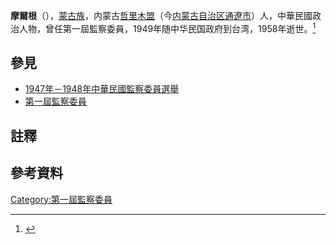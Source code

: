 {{Not|摩根}}
{{Infobox_officeholder
| name = 摩爾根
| image = 
|order={{ROC}}第1屆[[監察委員|監察委員]]
| term_start = 1948年6月4日
| term_end = 1958年5月
| constituency= [[哲里木盟|哲里木盟]]、[[呼倫貝爾部|呼倫貝爾部]]、[[依克明安旗|依克明安旗]]{{NoteTag|民國81年（1992年）5月第2次修憲前，監察委員由地方議會選舉產生}}
| sex = 男
| Native place = 內蒙古
| nationality  = {{ROC}}
| party = 
| date of birth = {{Birth date|1909|11|08}}
| place of birth = {{QING}}[[內屬蒙古|內屬蒙古]][[哲里木盟|哲里木盟]]（今[[内蒙古自治区|内蒙古自治区]][[通遼市|通遼市]]）
| date of death = 1958年5月（48歲）
| place of death = {{ROC|臺灣省}}
| 居住地 = 
| educate = *私立[[中國大學|中國大學]]政治學系學士
| past = *[[國立蒙藏學校|國立蒙藏學校]]教務員
*[[察哈爾省境內蒙古各盟旗群地方自治政務委員會|察哈爾省境內蒙古各盟旗群地方自治政務委員會]]秘書
*[[國民政府軍事委員會|國民政府軍事委員會]]調查局組長
*[[國民政府主席北平行轅|國民政府主席北平行轅]]組長
*[[哲里木盟|哲里木盟]]政府參議
*[[國民政府主席東北行轅|國民政府主席東北行轅]]政委會蒙旗復員委員會委員
*[[行政院|行政院]][[蒙藏委員會|蒙藏委員會]]委員
*第1屆[[監察委員|監察委員]]（1948－1958）
}}
'''摩爾根'''（{{bd|1909年|11月8日|1958年|5月}}），[[蒙古族|蒙古族]]，内蒙古[[哲里木盟|哲里木盟]]（今[[内蒙古自治区|内蒙古自治区]][[通遼市|通遼市]]）人，中華民國政治人物，曾任第一屆監察委員，1949年随中华民国政府到台湾，1958年逝世。<ref>{{Cite web |url = https://www.cy.gov.tw/IntraGen_detailS1.aspx?n=526&file_id=257 |title = 第1屆監察委員 |language = zh |accessdate = 2020-10-25 |archive-date = 2020-10-28 |archive-url = https://web.archive.org/web/20201028211318/https://www.cy.gov.tw/IntraGen_detailS1.aspx?n=526&file_id=257 |dead-url = no }}</ref>

==參見==
*[[1947年－1948年中華民國監察委員選舉|1947年－1948年中華民國監察委員選舉]]
*[[第一屆監察委員|第一屆監察委員]]

==註釋==
{{Notefoot}}

==參考資料==
{{reflist}}

[[Category:第一屆監察委員|Category:第一屆監察委員]]
{{politic-stub}}